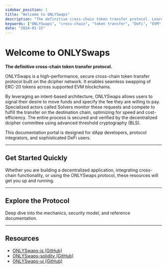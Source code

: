 ```yaml
---
sidebar_position: 1
title: "Welcome to ONLYSwaps"
description: "The definitive cross-chain token transfer protocol. Learn about ONLYSwaps architecture, integration guides, and developer resources"
keywords: ["ONLYSwaps", "cross-chain", "token transfer", "DeFi", "EVM", "dcipher", "protocol"]
date: "2024-01-15"
---
```



# Welcome to ONLYSwaps

**The definitive cross-chain token transfer protocol.**

ONLYSwaps is a high-performance, secure cross-chain token transfer protocol built on the dcipher network. It enables seamless swapping of ERC-20 tokens across supported EVM blockchains.

By leveraging an intent-based architecture, ONLYSwaps allows users to signal their desire to move funds and specify the fee they are willing to pay. Specialized actors called Solvers monitor these requests and compete to fulfill the transfer on the destination chain, optimizing for speed and cost-efficiency. The entire process is secured and verified by the decentralized dcipher committee using advanced threshold cryptography (BLS).

This documentation portal is designed for dApp developers, protocol integrators, and sophisticated DeFi users.

---

## Get Started Quickly

Whether you are building a decentralized application, integrating cross-chain functionality, or using the ONLYSwaps protocol, these resources will get you up and running.

<FeatureCardGrid>
  <FeatureCard
    title="For Developers"
    description="Integrate ONLYSwaps into your dApps."
    icon="/img/undraw_docusaurus_react.svg"
    iconAlt="Developer Integration"
    href="./getting-started/for-developers"
  />
  
  <FeatureCard
    title="For Users"
    description="Use the ONLYportal to move assets across chains."
    icon="/img/undraw_docusaurus_mountain.svg"
    iconAlt="User Guide"
    href="./getting-started/for-end-users"
  />
</FeatureCardGrid>

---

## Explore the Protocol

Deep dive into the mechanics, security model, and reference documentation.

<FeatureCardGrid>
  <FeatureCard
    title="Protocol Overview"
    description="What ONLYSwaps is and how it works."
    icon="/img/undraw_docusaurus_tree.svg"
    iconAlt="Protocol Overview"
    href="./introduction/overview"
  />
  
  <FeatureCard
    title="Architecture"
    description="Cross-chain flow, components, and security model."
    icon="/img/randamu_logo.svg"
    iconAlt="Architecture & Security"
    href="./introduction/architecture"
  />

  <FeatureCard
    title="Supported Chains"
    description="Supported networks and token compatibility."
    icon="/img/undraw_docusaurus_mountain.svg"
    iconAlt="Supported Chains & Tokens"
    href="./reference/chains-and-tokens"
  />
  
  <FeatureCard
    title="API Reference"
    description="Solidity contracts, JS SDK, and UI library docs."
    icon="/img/undraw_docusaurus_react.svg"
    iconAlt="API Reference"
    href="./reference/api"
  />
  
  <FeatureCard
    title="Fees"
    description="ONLYSwaps transparent fee structure."
    icon="/img/undraw_docusaurus_mountain.svg"
    iconAlt="Fees"
    href="./reference/fees"
  />
</FeatureCardGrid>

---

## Resources

*   [ONLYSwaps-js (GitHub)](https://github.com/randa-mu/ONLYSwaps-js)
*   [ONLYSwaps-solidity (GitHub)](https://github.com/randa-mu/ONLYSwaps-solidity)
*   [ONLYSwaps-ui (GitHub)](https://github.com/randa-mu/ONLYSwaps-ui)

